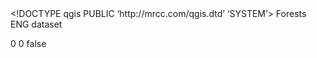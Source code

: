 <!DOCTYPE qgis PUBLIC 'http://mrcc.com/qgis.dtd' 'SYSTEM'>
<qgis version="3.20.3-Odense">
  <identifier>Forests</identifier>
  <parentidentifier></parentidentifier>
  <language>ENG</language>
  <type>dataset</type>
  <title>Forests</title>
  <abstract></abstract>
  <links/>
  <fees></fees>
  <encoding></encoding>
  <crs>
    <spatialrefsys>
      <wkt></wkt>
      <proj4></proj4>
      <srsid>0</srsid>
      <srid>0</srid>
      <authid></authid>
      <description></description>
      <projectionacronym></projectionacronym>
      <ellipsoidacronym></ellipsoidacronym>
      <geographicflag>false</geographicflag>
    </spatialrefsys>
  </crs>
  <extent/>
</qgis>
